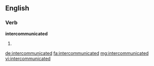 ==English==

===Verb===
'''intercommunicated'''

# {{en-past of|intercommunicate}}

[[de:intercommunicated]]
[[fa:intercommunicated]]
[[mg:intercommunicated]]
[[vi:intercommunicated]]